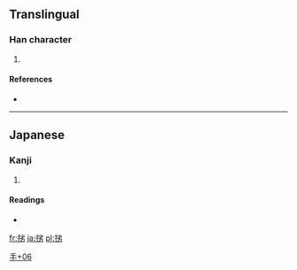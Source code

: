 ==Translingual==

===Han character===
{{Han char|rn=64|rad=手|as=06|sn=9|four=|canj=手火竹尸 (QFHS)}}

# {{defn|Han|sort=手06}}

====References====
* {{Han ref|kx=0431.171|dkj=12081|dj=0780.240|hdz=31868.151|uh=6318|ud=25368}}

----

==Japanese==

===Kanji===
{{ja-kanji|grade=|rs=手06}}

# {{defn|lang=ja|sort=手06}}

====Readings====
* {{ja-readings|on=|kun=[[むしる]] (mushiru), [[むしりとる]] (mushiritoru)}}

[[Category:Japanese-only CJKV Characters|手+06]]

[[fr:挘]]
[[ja:挘]]
[[pl:挘]]
